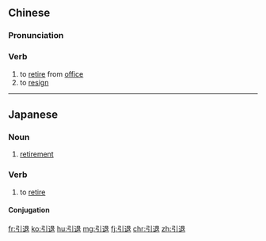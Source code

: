 ==Chinese==
{{zh-forms}}

===Pronunciation===
{{zh-pron
|m=yǐntuì
|mn=qz,twv,xm,zz:ín-thòe/tw,xm:ín-thè/qz:ín-thèr
|cat=v
}}

===Verb===
{{zh-verb}}

# to [[retire]] from [[office]]
# to [[resign]]

----

==Japanese==
{{ja-kanjitab|いん|たい|yomi=on}}

===Noun===
{{ja-noun|いんたい}}

# [[retirement]]

===Verb===
{{ja-verb-suru|tr=intrans|いんたい}}

# to [[retire]]

====Conjugation====
{{ja-suru|いんたい}}

[[fr:引退]]
[[ko:引退]]
[[hu:引退]]
[[mg:引退]]
[[fj:引退]]
[[chr:引退]]
[[zh:引退]]